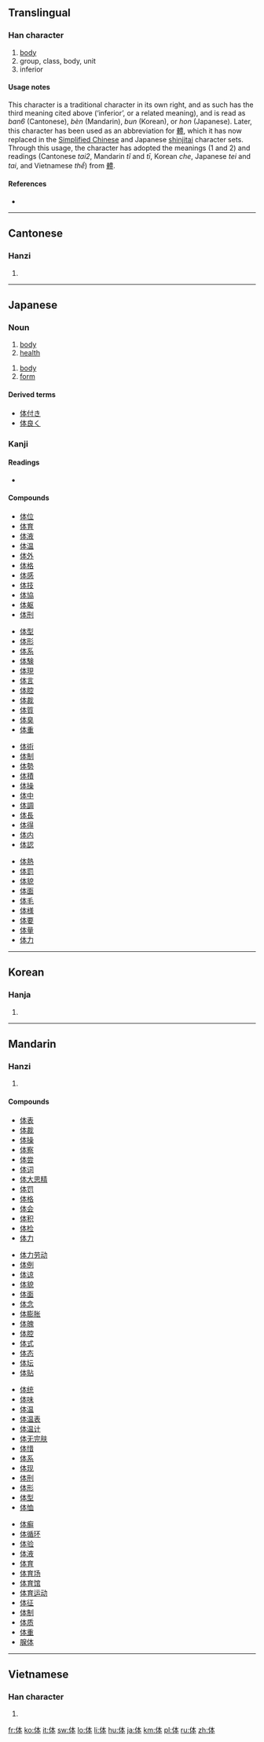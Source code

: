 {{see|體}}
==Translingual==

===Han character===
{{Han char|rn=9|rad=人|as=05|sn=7|four=2523<sub>0</sub>|canj=人木一 (ODM)|ids=⿰[[亻]][[本]]}}

# [[body]]
# group, class, body, unit
# inferior

====Usage notes====
This character is a traditional character in its own right, and as such has the third meaning cited above (‘inferior’, or a related meaning), and is read as ''ban6'' (Cantonese), ''bèn'' (Mandarin), ''bun'' (Korean), or ''hon'' (Japanese). Later, this character has been used as an abbreviation for [[體]], which it has now replaced in the [[Simplified Chinese]] and Japanese [[shinjitai]] character sets. Through this usage, the character has adopted the meanings (1 and 2) and readings (Cantonese ''tai2'', Mandarin ''tǐ'' and ''tī'', Korean ''che'', Japanese ''tei'' and ''tai'', and Vietnamese ''thể'') from [[體]].

====References====
* {{Han ref|kx=0098.130|dkj=00509|dj=0208.030|hdz=10130.010|uh=4F53|ud=20307|bh=CA5E|bd=51806}}

----

==Cantonese==

===Hanzi===
{{yue-hanzi|jyut=[[ban6]], [[tai2]]|y=[[ban6]], [[tai2]]}}

# {{defn|Cantonese}}

----

==Japanese==

===Noun===
{{ja-noun|k|hira=からだ|rom=karada}}

# [[body]]
# [[health]]

{{ja-noun|k|hira=たい|rom=tai}}
# [[body]]
# [[form]]

====Derived terms====
* [[体付き]]
* [[体良く]]

===Kanji===
{{ja-kanji|grade=2|rs=人05}}

====Readings====
* {{ja-readings|on=[[てい]] (tei), [[たい]] (tai), [[ほん]] (hon)|kun=[[からだ]] (karada)}}

====Compounds====
{{top4}}
* [[体位]]
* [[体育]]
* [[体液]]
* [[体温]]
* [[体外]]
* [[体格]]
* [[体感]]
* [[体技]]
* [[体協]]
* [[体躯]]
* [[体刑]]
{{mid4}}
* [[体型]]
* [[体形]]
* [[体系]]
* [[体験]]
* [[体現]]
* [[体言]]
* [[体腔]]
* [[体裁]]
* [[体質]]
* [[体臭]]
* [[体重]]
{{mid4}}
* [[体術]]
* [[体制]]
* [[体勢]]
* [[体積]]
* [[体操]]
* [[体中]]
* [[体調]]
* [[体長]]
* [[体得]]
* [[体内]]
* [[体認]]
{{mid4}}
* [[体熱]]
* [[体罰]]
* [[体貌]]
* [[体面]]
* [[体毛]]
* [[体様]]
* [[体要]]
* [[体量]]
* [[体力]]
{{bottom}}

----

==Korean==

===Hanja===
{{ko-hanja|hangeul=[[분]], [[체]]|rv=bun, che|mr=pun, ch'e}}

# {{defn|Korean}}

----

==Mandarin==

===Hanzi===
{{cmn-hanzi|tra=體|pin=[[tǐ]] ([[ti3]]), [[bèn]] ([[ben4]]), [[tī]] ([[ti1]])|wg=t'i<sup>3</sup>}}

# {{defn|Mandarin}}

====Compounds====
{{top4}}
* [[体表]]
* [[体裁]]
* [[体操]]
* [[体察]]
* [[体尝]]
* [[体词]]
* [[体大思精]]
* [[体罚]]
* [[体格]]
* [[体会]]
* [[体积]]
* [[体检]]
* [[体力]]
{{mid4}}
* [[体力劳动]]
* [[体例]]
* [[体谅]]
* [[体貌]]
* [[体面]]
* [[体念]]
* [[体膨胀]]
* [[体魄]]
* [[体腔]]
* [[体式]]
* [[体态]]
* [[体坛]]
* [[体贴]]
{{mid4}}
* [[体统]]
* [[体味]]
* [[体温]]
* [[体温表]]
* [[体温计]]
* [[体无完肤]]
* [[体惜]]
* [[体系]]
* [[体现]]
* [[体刑]]
* [[体形]]
* [[体型]]
* [[体恤]]
{{mid4}}
* [[体癣]]
* [[体循环]]
* [[体验]]
* [[体液]]
* [[体育]]
* [[体育场]]
* [[体育馆]]
* [[体育运动]]
* [[体征]]
* [[体制]]
* [[体质]]
* [[体重]]
* [[腺体]]
{{bottom}}

----

==Vietnamese==

===Han character===
{{vi-hantu|thể}}

# {{defn|Vietnamese}}

[[fr:体]]
[[ko:体]]
[[it:体]]
[[sw:体]]
[[lo:体]]
[[li:体]]
[[hu:体]]
[[ja:体]]
[[km:体]]
[[pl:体]]
[[ru:体]]
[[zh:体]]